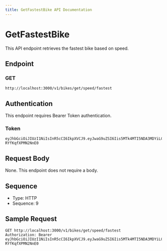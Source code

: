 ```yaml
---
title: GetFastestBike API Documentation
---
```


# GetFastestBike

This API endpoint retrieves the fastest bike based on speed.

## Endpoint

### GET

```
http://localhost:3000/v1/bikes/get/speed/fastest
```

## Authentication

This endpoint requires Bearer Token authentication.

### Token

```plaintext
eyJhbGciOiJIUzI1NiIsInR5cCI6IkpXVCJ9.eyJwaG9uZSI6Iis5MTk4MTI5NDA3MDYiLCJ1aWQiOiJhZnJ3dXZkXzFqIn0.se2WRRJhST9uvOyhTwunvJiiMYD-RYfKqfXPMN2NnE0
```

## Request Body

None. This endpoint does not require a body.

## Sequence

- Type: HTTP
- Sequence: 9

## Sample Request

```http
GET http://localhost:3000/v1/bikes/get/speed/fastest
Authorization: Bearer eyJhbGciOiJIUzI1NiIsInR5cCI6IkpXVCJ9.eyJwaG9uZSI6Iis5MTk4MTI5NDA3MDYiLCJ1aWQiOiJhZnJ3dXZkXzFqIn0.se2WRRJhST9uvOyhTwunvJiiMYD-RYfKqfXPMN2NnE0
```